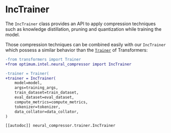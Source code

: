 <!--Copyright 2022 The HuggingFace Team. All rights reserved.

Licensed under the Apache License, Version 2.0 (the "License"); you may not use this file except in compliance with
the License. You may obtain a copy of the License at

http://www.apache.org/licenses/LICENSE-2.0

Unless required by applicable law or agreed to in writing, software distributed under the License is distributed on
an "AS IS" BASIS, WITHOUT WARRANTIES OR CONDITIONS OF ANY KIND, either express or implied. See the License for the
specific language governing permissions and limitations under the License.
-->

# IncTrainer

The `IncTrainer` class provides an API to apply compression techniques such as knowledge distillation, pruning and quantization while training the model.

Those compression techniques can be combined easily with our `IncTrainer` which possess a similar behavior than the [`Trainer`](https://huggingface.co/docs/transformers/main/en/main_classes/trainer#trainer) of Transformers:

```diff
-from transformers import Trainer
+from optimum.intel.neural_compressor import IncTrainer

-trainer = Trainer(
+trainer = IncTrainer(
    model=model,
    args=training_args,
    train_dataset=train_dataset,
    eval_dataset=eval_dataset,
    compute_metrics=compute_metrics,
    tokenizer=tokenizer,
    data_collator=data_collator,
)

[[autodoc]] neural_compressor.trainer.IncTrainer